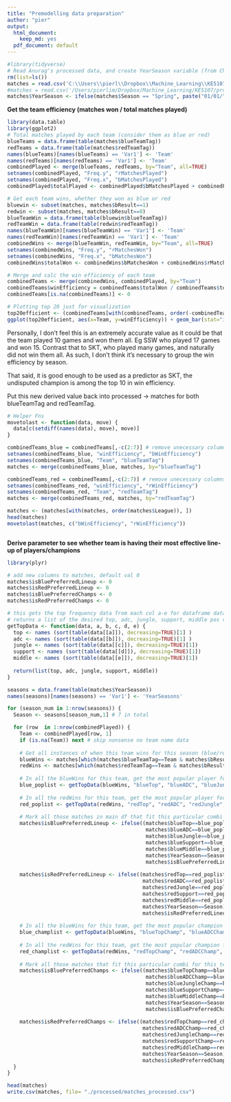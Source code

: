```yaml
---
title: "Premodelling data preparation"
author: "pier"
output:
  html_document:
    keep_md: yes
  pdf_document: default
---
```



```r
#library(tidyverse)
# Read Anurag's processed data, and create YearSeason variable (from Charles)
rm(list=ls())
matches = read.csv('C:\\Users\\pierl\\Dropbox\\Machine_Learning\\KE5107\\processed\\matches.csv')
#matches = read.csv('/Users/pierlim/Dropbox/Machine_Learning/KE5107/processed/matches.csv')
matches$YearSeason <- ifelse(matches$Season == "Spring", paste("01/01/", as.character(matches$Year), sep=""), paste("01/06/", as.character(matches$Year), sep=""))


```

**Get the team efficiency (matches won / total matches played)**

```r
library(data.table)
library(ggplot2)
# Total matches played by each team (consider them as blue or red)
blueTeams = data.frame(table(matches$blueTeamTag))
redTeams = data.frame(table(matches$redTeamTag))
names(blueTeams)[names(blueTeams) == 'Var1'] <- 'Team'
names(redTeams)[names(redTeams) == 'Var1'] <- 'Team'
combinedPlayed <- merge(blueTeams, redTeams, by="Team", all=TRUE)
setnames(combinedPlayed, "Freq.y", "rMatchesPlayed")
setnames(combinedPlayed, "Freq.x", "bMatchesPlayed")
combinedPlayed$totalPlayed <- combinedPlayed$bMatchesPlayed + combinedPlayed$rMatchesPlayed

# Get each team wins, whether they won as blue or red
bluewin <- subset(matches, matches$bResult==1)
redwin <- subset(matches, matches$bResult==0)
blueTeamWin = data.frame(table(bluewin$blueTeamTag))
redTeamWin = data.frame(table(redwin$redTeamTag))
names(blueTeamWin)[names(blueTeamWin) == 'Var1'] <- 'Team'
names(redTeamWin)[names(redTeamWin) == 'Var1'] <- 'Team'
combinedWins <- merge(blueTeamWin, redTeamWin, by="Team", all=TRUE)
setnames(combinedWins, "Freq.y", "rMatchesWon")
setnames(combinedWins, "Freq.x", "bMatchesWon")
combinedWins$totalWon <- combinedWins$bMatchesWon + combinedWins$rMatchesWon

# Merge and calc the win efficiency of each team
combinedTeams <- merge(combinedWins, combinedPlayed, by="Team")
combinedTeams$winEfficiency = combinedTeams$totalWon / combinedTeams$totalPlayed
combinedTeams[is.na(combinedTeams)] <- 0 

# Plotting top 20 just for visualization
top20efficient <- (combinedTeams[with(combinedTeams, order(-combinedTeams$winEfficiency)), ])[1:20, ]
ggplot(top20efficient, aes(x=Team, y=winEfficiency)) + geom_bar(stat="identity") +ggtitle("Top 20 Teams Most Efficient At Winning") + theme(plot.title = element_text(hjust = 0.5))
```

Personally, I don't feel this is an extremely accurate value as it could be that the team played 10 games and won them all. Eg SSW who played 17 games and won 15. Contrast that to SKT, who played many games, and naturally did not win them all. As such, I don't think it's necessary to group the win efficiency by season. 

That said, it is good enough to be used as a predictor as SKT, the undisputed champion is among the top 10 in win efficiency. 

Put this new derived value back into processed -> matches for both blueTeamTag and redTeamTag.

```r
# Helper Fns
movetolast <- function(data, move) {
  data[c(setdiff(names(data), move), move)]
}

combinedTeams_blue = combinedTeams[,-c(2:7)] # remove unecessary columns
setnames(combinedTeams_blue, "winEfficiency", "bWinEfficiency")
setnames(combinedTeams_blue, "Team", "blueTeamTag")
matches <- merge(combinedTeams_blue, matches, by="blueTeamTag")

combinedTeams_red = combinedTeams[,-c(2:7)] # remove unecessary columns
setnames(combinedTeams_red, "winEfficiency", "rWinEfficiency")
setnames(combinedTeams_red, "Team", "redTeamTag")
matches <- merge(combinedTeams_red, matches, by="redTeamTag")

matches <- (matches[with(matches, order(matches$League)), ])
head(matches)
movetolast(matches, c("bWinEfficiency", "rWinEfficiency"))



```


**Derive parameter to see whether team is having their most effective line-up of players/champions**

```r

library(plyr)

# add new columns to matches, default val 0
matches$isBluePreferredLineup <- 0
matches$isRedPreferredLineup <- 0
matches$isBluePreferredChamps <- 0
matches$isRedPreferredChamps <- 0

# this gets the top frequency data from each col a-e for dataframe data
# returns a list of the desired top, adc, jungle, support, middle pos values
getTopData <- function(data, a, b, c, d, e) {
  top <- names (sort(table(data[[a]]), decreasing=TRUE)[1] )
  adc <- names (sort(table(data[[b]]), decreasing=TRUE)[1] )
  jungle <- names (sort(table(data[[c]]), decreasing=TRUE)[1])
  support <- names (sort(table(data[[d]]), decreasing=TRUE)[1])
  middle <- names (sort(table(data[[e]]), decreasing=TRUE)[1])
  
  return(list(top, adc, jungle, support, middle)) 
}

seasons = data.frame(table(matches$YearSeason))
names(seasons)[names(seasons) == 'Var1'] <- 'YearSeasons'

for (season_num in 1:nrow(seasons)) {
  Season <- seasons[season_num,1] # 7 in total

  for (row  in 1:nrow(combinedPlayed)) { 
    Team <- combinedPlayed[row, 1]
    if (is.na(Team)) next # skip nonsense no team name data
    
    # Get all instances of when this team wins for this season (blue/red)
    blueWins <- matches[which(matches$blueTeamTag==Team & matches$bResult==1 & matches$YearSeason==Season),]
    redWins <- matches[which(matches$redTeamTag==Team & matches$bResult==0 & matches$YearSeason==Season),]
    
    # In all the blueWins for this team, get the most popular player for each pos for THIS SEASON
    blue_poplist <- getTopData(blueWins, "blueTop", "blueADC", "blueJungle", "blueSupport", "blueMiddle")
    
    # In all the redWins for this team, get the most popular player for each pos for THIS SEASON
    red_poplist <- getTopData(redWins, "redTop", "redADC", "redJungle", "redSupport", "redMiddle")
    
    # Mark all those matches in main df that fit this particular combi for this team as having the preferred line-up
    matches$isBluePreferredLineup <- ifelse((matches$blueTop==blue_poplist[1] & 
                                             matches$blueADC==blue_poplist[2] & 
                                             matches$blueJungle==blue_poplist[3] & 
                                             matches$blueSupport==blue_poplist[4] & 
                                             matches$blueMiddle==blue_poplist[5] & 
                                             matches$YearSeason==Season), 1, 
                                             matches$isBluePreferredLineup)
    
    matches$isRedPreferredLineup <- ifelse((matches$redTop==red_poplist[1] & 
                                            matches$redADC==red_poplist[2] & 
                                            matches$redJungle==red_poplist[3] & 
                                            matches$redSupport==red_poplist[4] & 
                                            matches$redMiddle==red_poplist[5]  & 
                                            matches$YearSeason==Season), 1, 
                                            matches$isRedPreferredLineup)
    
    # In all the blueWins for this team, get the most popular champion for each pos for THIS SEASON
    blue_champlist <- getTopData(blueWins, "blueTopChamp", "blueADCChamp", "blueJungleChamp", "blueSupportChamp", "blueMiddleChamp")
    
    # In all the redWins for this team, get the most popular champion for each pos for THIS SEASON
    red_champlist <- getTopData(redWins, "redTopChamp", "redADCChamp", "redJungleChamp", "redSupportChamp", "redMiddleChamp")
    
    # Mark all those matches that fit this particular combi for this team as having the preferred champions line-up
    matches$isBluePreferredChamps <- ifelse((matches$blueTopChamp==blue_champlist[1] & 
                                             matches$blueADCChamp==blue_champlist[2] & 
                                             matches$blueJungleChamp==blue_champlist[3] & 
                                             matches$blueSupportChamp==blue_champlist[4] & 
                                             matches$blueMiddleChamp==blue_champlist[5]  & 
                                             matches$YearSeason==Season), 1, 
                                             matches$isBluePreferredChamps)
    
    matches$isRedPreferredChamps <- ifelse((matches$redTopChamp==red_champlist[1] & 
                                            matches$redADCChamp==red_champlist[2] & 
                                            matches$redJungleChamp==red_champlist[3] & 
                                            matches$redSupportChamp==red_champlist[4] & 
                                            matches$redMiddleChamp==red_champlist[5] & 
                                            matches$YearSeason==Season), 1, 
                                            matches$isRedPreferredChamps)
  }
}

head(matches)
write.csv(matches, file= "./processed/matches_processed.csv")
```

